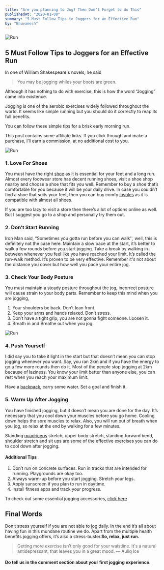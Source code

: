 ```yaml
---
title: "Are you planning to Jog? Then Don’t Forget to do This"
publishedAt: "2020-01-08"
summary: "5 Must Follow Tips to Joggers for an Effective Run"
by: "Bhuvanesh"
---
```


![Run](/static/images/are-you-planning-to-jog-then-dont-forget-to-do-this/run.jpg)

## 5 Must Follow Tips to Joggers for an Effective Run

In one of William Shakespeare's novels, he said

> You may be jogging whiles your boots are green.

Although it has nothing to do with exercise, this is how the word “Jogging” came into existence.

Jogging is one of the aerobic exercises widely followed throughout the world. It seems like simple running but you should do it correctly to reap its full benefits.

You can follow these simple tips for a brisk early morning run.

This post contains some affiliate links. If you click through and make a purchase, I’ll earn a commission, at no additional cost to you.

![Run](/static/images/are-you-planning-to-jog-then-dont-forget-to-do-this/jogging.webp)

### 1. Love For Shoes
You must have the right [shoe](https://amzn.to/2LltDgz) as it is essential for your feet and a long run. Almost every footwear store has decent running shoes, visit a shoe shop nearby and choose a shoe that fits you well. Remember to buy a shoe that’s comfortable for you because it will be your daily drive. In case you couldn’t find a shoe that suits your feet, then you can buy comfy [insoles](https://amzn.to/3ogkRyY) as it is compatible with almost all shoes.

If you are too lazy to visit a store then there’s a lot of options online as well. But I suggest you go to a shop and personally try them out.

### 2. Don’t Start Running
Iron Man said, “Sometimes you gotta run before you can walk'', well, this is definitely not the case here. Maintain a slow pace at the start, it’s better to walk a few rounds before you start jogging. Take a break by walking in-between whenever you feel like you have reached your limit. It’s called the run-walk method. It’s proven to be very effective.
Remember it's not about the distance you cover but how well you pace your entire jog.

### 3. Check Your Body Posture
You must maintain a steady posture throughout the jog, incorrect posture will cause strain to your body parts. Remember to keep this mind when you are jogging,
1. Your shoulders be back. Don’t lean front.
2. Keep your arms and hands relaxed. Don’t stress.
3. Don’t have a tight grip, you are not gonna fight someone. Loosen it.
4. Breath in and Breathe out when you jog.

![Run](/static/images/are-you-planning-to-jog-then-dont-forget-to-do-this/run-3767326_960_720.jpg)

### 4. Push Yourself
I did say you to take it light in the start but that doesn’t mean you can stop jogging whenever you want. Say, you ran 2km and if you have the energy to go a few more rounds then do it. Most of the people stop jogging at 2km because of laziness. You know your limit better than anyone else, you can rest when you reach your maximum limit.

Have a [backpack](https://amzn.to/3hMp23c), carry some water. Set a goal and finish it.

### 5. Warm Up After Jogging
You have finished jogging, but it doesn’t mean you are done for the day. It’s necessary that you cool down your muscles before you go home. Cooling down helps the sore muscles to relax. Also, you will run out of breath when you jog, so relax at the end by walking for a few minutes.

Standing [quadriceps](https://www.verywellfit.com/standing-quadriceps-stretch-3120301) stretch, upper body stretch, standing forward bend, shoulder stretch and sit ups are some of the effective exercises you can do to cool down after jogging.

#### Additional Tips
1. Don’t run on concrete surfaces. Run in tracks that are intended for running. Playgrounds are okay too.
2. Always warm-up before you start jogging. Stretch your legs.
3. Apply sunscreen if you plan to run in daytime.
4. Install fitness apps and track your progress.

To check out some essential jogging accessories, [click here](https://amzn.to/3nh3Sv6)

Final Words
-----------
Don’t stress yourself if you are not able to jog daily. In the end it’s all about having fun in this mundane routine we do. Apart from the multiple health benefits jogging offers, it’s also a stress-buster.**So, relax, just run.**

> Getting more exercise isn’t only good for your waistline. It's a natural antidepressant, that leaves you in a great mood.
> ― Auliq Ice


#### Do tell us in the comment section about your first jogging experience.

